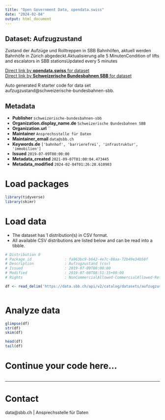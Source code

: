 ```yaml
---
title: "Open Government Data, opendata.swiss"
date: "2024-02-04"
output: html_document
---
```


## Dataset: Aufzugzustand

Zustand der Aufzüge und Rolltreppen in SBB Bahnhöfen, aktuell werden Bahnhöfe in Zürich abgedeckt.Aktualisierung alle 5 MinutenCondition of lifts and escalators in SBB stationsUpdated every 5 minutes

[Direct link by **opendata.swiss** for dataset](https://opendata.swiss/de/dataset/elevator-condition)<br>
[Direct link by **Schweizerische Bundesbahnen SBB** for dataset](https://data.sbb.ch/explore/dataset/aufzugzustand/)

Auto generated R starter code for data set aufzugzustand@schweizerische-bundesbahnen-sbb.

## Metadata

- **Publisher** `schweizerische-bundesbahnen-sbb`
- **Organization.display_name.de** `Schweizerische Bundesbahnen SBB`
- **Organization.url** ``
- **Maintainer** `Ansprechsstelle für Daten`
- **Maintainer_email** `data@sbb.ch`
- **Keywords.de** `['bahnhof', 'barrierefrei', 'infrastruktur', 'immobilien']`
- **Issued** `2019-07-09T00:00:00`
- **Metadata_created** `2021-09-07T01:00:04.473445`
- **Metadata_modified** `2024-02-04T01:26:28.610903`


# Load packages

```r

library(tidyverse)
library(skimr)

```

# Load data

-   The dataset has 1 distribution(s) in CSV format.
-   All available CSV distributions are listed below and can be read into a tibble.

```r

# Distribution 0
# Package_id               : fa963bc9-b642-4e7c-88aa-72b49e34b50f
# Description              : Aufzugzustand (csv)
# Issued                   : 2019-07-09T00:00:00
# Modified                 : 2019-07-08T08:51:15+00:00
# Rights                   : NonCommercialAllowed-CommercialAllowed-ReferenceRequired

df <- read_delim('https://data.sbb.ch/api/v2/catalog/datasets/aufzugzustand/exports/csv')



```

# Analyze data

```r

glimpse(df)
str(df)
skim(df)

head(df)
tail(df)

```

# Continue your code here...

```r

```

------------------------------------------------------------------------

# Contact

data@sbb.ch | Ansprechsstelle für Daten
